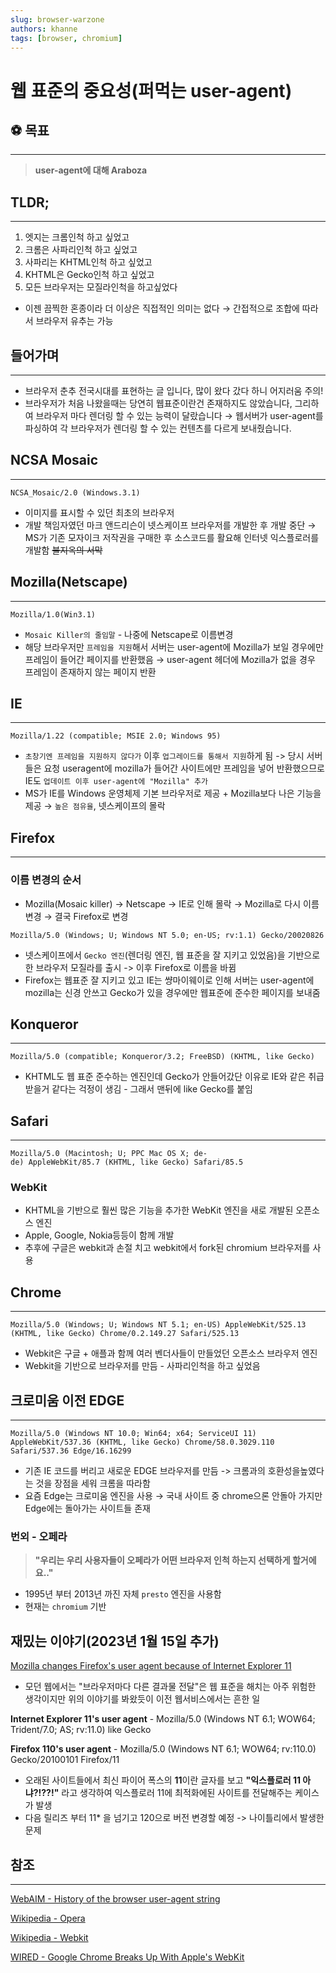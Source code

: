 ```yaml
---
slug: browser-warzone
authors: khanne
tags: [browser, chromium]
---
```


# 웹 표준의 중요성(퍼먹는 user-agent)

## ⚽️ 목표

---

> **user-agent에 대해 Araboza**

## TLDR;

---

1. 엣지는 크롬인척 하고 싶었고
2. 크롬은 사파리인척 하고 싶었고
3. 사파리는 KHTML인척 하고 싶었고
4. KHTML은 Gecko인척 하고 싶었고
5. 모든 브라우저는 모질라인척을 하고싶었다

- 이젠 끔찍한 혼종이라 더 이상은 직접적인 의미는 없다 → 간접적으로 조합에 따라서 브라우저 유추는 가능

<!--truncate-->

## 들어가며

---

- 브라우저 춘추 전국시대를 표현하는 글 입니다, 많이 왔다 갔다 하니 어지러움 주의!
- 브라우저가 처음 나왔을때는 당연히 웹표준이란건 존재하지도 않았습니다, 그리하여 브라우저 마다 렌더링 할 수 있는 능력이 달랐습니다 → 웹서버가 user-agent를 파싱하여 각 브라우저가 렌더링 할 수 있는 컨텐츠를 다르게 보내줬습니다.

## **NCSA Mosaic**

---

```
NCSA_Mosaic/2.0 (Windows.3.1)
```

- 이미지를 표시할 수 있던 최초의 브라우저
- 개발 책임자였던 마크 앤드리슨이 넷스케이프 브라우저를 개발한 후 개발 중단 → MS가 기존 모자이크 저작권을 구매한 후 소스코드를 활요해 인터넷 익스플로러를 개발함 ~~불지옥의 서막~~

## Mozilla(Netscape)

---

```
Mozilla/1.0(Win3.1)
```

- `Mosaic Killer의 줄임말` - 나중에 Netscape로 이름변경
- 해당 브라우저만 `프레임을 지원`해서 서버는 user-agent에 Mozilla가 보일 경우에만 프레임이 들어간 페이지를 반환했음 → user-agent 헤더에 Mozilla가 없을 경우 프레임이 존재하지 않는 페이지 반환

## IE

---

```
Mozilla/1.22 (compatible; MSIE 2.0; Windows 95)
```

- `초창기엔 프레임을 지원하지 않다가` 이후 `업그레이드를 통해서 지원`하게 됨 -> 당시 서버들은 요청 useragent에 mozilla가 들어간 사이트에만 프레임을 넣어 반환했으므로 IE도 `업데이트 이후 user-agent에 "Mozilla" 추가`
- MS가 IE를 Windows 운영체제 기본 브라우저로 제공 + Mozilla보다 나은 기능을 제공 → `높은 점유율`, 넷스케이프의 몰락

## Firefox

---

### 이름 변경의 순서

- Mozilla(Mosaic killer) → Netscape → IE로 인해 몰락 → Mozilla로 다시 이름 변경 → 결국 Firefox로 변경

```
Mozilla/5.0 (Windows; U; Windows NT 5.0; en-US; rv:1.1) Gecko/20020826
```

- 넷스케이프에서 `Gecko 엔진`(렌더링 엔진, 웹 표준을 잘 지키고 있었음)을 기반으로한 브라우저 모질라를 출시 -> 이후 Firefox로 이름을 바뀜
- Firefox는 웹표준 잘 지키고 있고 IE는 썅마이웨이로 인해 서버는 user-agent에 mozilla는 신경 안쓰고 Gecko가 있을 경우에만 웹표준에 준수한 페이지를 보내줌

## Konqueror

---

```
Mozilla/5.0 (compatible; Konqueror/3.2; FreeBSD) (KHTML, like Gecko)
```

- KHTML도 웹 표준 준수하는 엔진인데 Gecko가 안들어갔단 이유로 IE와 같은 취급 받을거 같다는 걱정이 생김 - 그래서 맨뒤에 like Gecko를 붙임

## Safari

---

```
Mozilla/5.0 (Macintosh; U; PPC Mac OS X; de-de) AppleWebKit/85.7 (KHTML, like Gecko) Safari/85.5
```

### WebKit

- KHTML을 기반으로 훨씬 많은 기능을 추가한 WebKit 엔진을 새로 개발된 오픈소스 엔진
- Apple, Google, Nokia등등이 함께 개발
- 추후에 구글은 webkit과 손절 치고 webkit에서 fork된 chromium 브라우저를 사용

## Chrome

---

```
Mozilla/5.0 (Windows; U; Windows NT 5.1; en-US) AppleWebKit/525.13 (KHTML, like Gecko) Chrome/0.2.149.27 Safari/525.13
```

- Webkit은 구글 + 애플과 함께 여러 벤더사들이 만들었던 오픈소스 브라우저 엔진
- Webkit을 기반으로 브라우저를 만듬 - 사파리인척을 하고 싶었음

## 크로미움 이전 EDGE

---

```
Mozilla/5.0 (Windows NT 10.0; Win64; x64; ServiceUI 11) AppleWebKit/537.36 (KHTML, like Gecko) Chrome/58.0.3029.110 Safari/537.36 Edge/16.16299
```

- 기존 IE 코드를 버리고 새로운 EDGE 브라우저를 만듬 -> 크롬과의 호환성을높였다는 것을 장점을 세워 크롬을 따라함
- 요즘 Edge는 크로미움 엔진을 사용 → 국내 사이트 중 chrome으론 안돌아 가지만 Edge에는 돌아가는 사이트들 존재

### 번외 - 오페라

> **"우리는 우리 사용자들이 오페라가 어떤 브라우저 인척 하는지 선택하게 할거에요.."**

- 1995년 부터 2013년 까진 자체 `presto` 엔진을 사용함
- 현재는 `chromium` 기반

## 재밌는 이야기(2023년 1월 15일 추가)

[Mozilla changes Firefox's user agent because of Internet Explorer 11](https://www.ghacks.net/2023/01/01/mozilla-changes-firefoxs-user-agent-because-of-internet-explorer-11/)

- 모던 웹에서는 "브라우저마다 다른 결과물 전달"은 웹 표준을 해치는 아주 위험한 생각이지만 위의 이야기를 봐왔듯이 이전 웹서비스에서는 흔한 일

**Internet Explorer 11's user agent** - Mozilla/5.0 (Windows NT 6.1; WOW64; Trident/7.0; AS; rv:11.0) like Gecko

**Firefox 110's user agent** - Mozilla/5.0 (Windows NT 6.1; WOW64; rv:110.0) Gecko/20100101 Firefox/11

- 오래된 사이트들에서 최신 파이어 폭스의 **11**이란 글자를 보고 **"익스플로러 11 아냐?!??!"** 라고 생각하여 익스플로러 11에 최적화에된 사이트를 전달해주는 케이스가 발생
- 다음 릴리즈 부터 11\* 을 넘기고 120으로 버전 변경할 예정 -> 나이틀리에서 발생한 문제

## 참조

---

[WebAIM - History of the browser user-agent string](https://webaim.org/blog/user-agent-string-history/)

[Wikipedia - Opera](<https://en.wikipedia.org/wiki/Opera_(web_browser)>)

[Wikipedia - Webkit](https://en.wikipedia.org/wiki/WebKit)

[WIRED - Google Chrome Breaks Up With Apple's WebKit](https://www.wired.com/2013/04/blink/)
